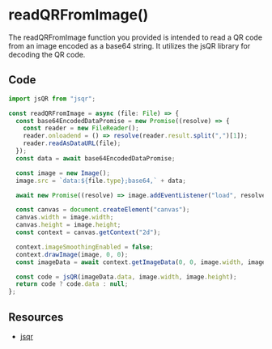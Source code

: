 # readQRFromImage()

The readQRFromImage function you provided is intended to read a QR code from an image encoded as a base64 string. It utilizes the jsQR library for decoding the QR code.

## Code

``` readQRFromImage.ts
import jsQR from "jsqr";

const readQRFromImage = async (file: File) => {
  const base64EncodedDataPromise = new Promise((resolve) => {
    const reader = new FileReader();
    reader.onloadend = () => resolve(reader.result.split(",")[1]);
    reader.readAsDataURL(file);
  });
  const data = await base64EncodedDataPromise;

  const image = new Image();
  image.src = `data:${file.type};base64,` + data;

  await new Promise((resolve) => image.addEventListener("load", resolve));

  const canvas = document.createElement("canvas");
  canvas.width = image.width;
  canvas.height = image.height;
  const context = canvas.getContext("2d");

  context.imageSmoothingEnabled = false;
  context.drawImage(image, 0, 0);
  const imageData = await context.getImageData(0, 0, image.width, image.height);

  const code = jsQR(imageData.data, image.width, image.height);
  return code ? code.data : null;
};
```

## Resources

* [jsqr](https://www.npmjs.com/package/jsqr)